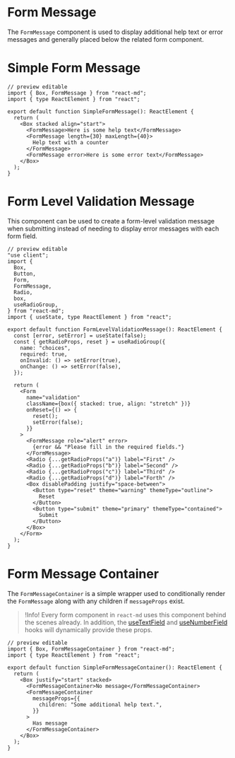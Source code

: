 # Form Message

The `FormMessage` component is used to display additional help text or error
messages and generally placed below the related form component.

# Simple Form Message

```tsx
// preview editable
import { Box, FormMessage } from "react-md";
import { type ReactElement } from "react";

export default function SimpleFormMessage(): ReactElement {
  return (
    <Box stacked align="start">
      <FormMessage>Here is some help text</FormMessage>
      <FormMessage length={30} maxLength={40}>
        Help text with a counter
      </FormMessage>
      <FormMessage error>Here is some error text</FormMessage>
    </Box>
  );
}
```

# Form Level Validation Message

This component can be used to create a form-level validation message when
submitting instead of needing to display error messages with each form field.

```tsx
// preview editable
"use client";
import {
  Box,
  Button,
  Form,
  FormMessage,
  Radio,
  box,
  useRadioGroup,
} from "react-md";
import { useState, type ReactElement } from "react";

export default function FormLevelValidationMessage(): ReactElement {
  const [error, setError] = useState(false);
  const { getRadioProps, reset } = useRadioGroup({
    name: "choices",
    required: true,
    onInvalid: () => setError(true),
    onChange: () => setError(false),
  });

  return (
    <Form
      name="validation"
      className={box({ stacked: true, align: "stretch" })}
      onReset={() => {
        reset();
        setError(false);
      }}
    >
      <FormMessage role="alert" error>
        {error && "Please fill in the required fields."}
      </FormMessage>
      <Radio {...getRadioProps("a")} label="First" />
      <Radio {...getRadioProps("b")} label="Second" />
      <Radio {...getRadioProps("c")} label="Third" />
      <Radio {...getRadioProps("d")} label="Forth" />
      <Box disablePadding justify="space-between">
        <Button type="reset" theme="warning" themeType="outline">
          Reset
        </Button>
        <Button type="submit" theme="primary" themeType="contained">
          Submit
        </Button>
      </Box>
    </Form>
  );
}
```

# Form Message Container

The `FormMessageContainer` is a simple wrapper used to conditionally render the
`FormMessage` along with any children if `messageProps` exist.

> !Info! Every form component in `react-md` uses this component behind the
> scenes already. In addition, the [useTextField](/hooks/use-text-field) and
> [useNumberField](/hooks/use-number-field) hooks will dynamically provide these
> props.

```tsx
// preview editable
import { Box, FormMessageContainer } from "react-md";
import { type ReactElement } from "react";

export default function SimpleFormMessageContainer(): ReactElement {
  return (
    <Box justify="start" stacked>
      <FormMessageContainer>No message</FormMessageContainer>
      <FormMessageContainer
        messageProps={{
          children: "Some additional help text.",
        }}
      >
        Has message
      </FormMessageContainer>
    </Box>
  );
}
```
